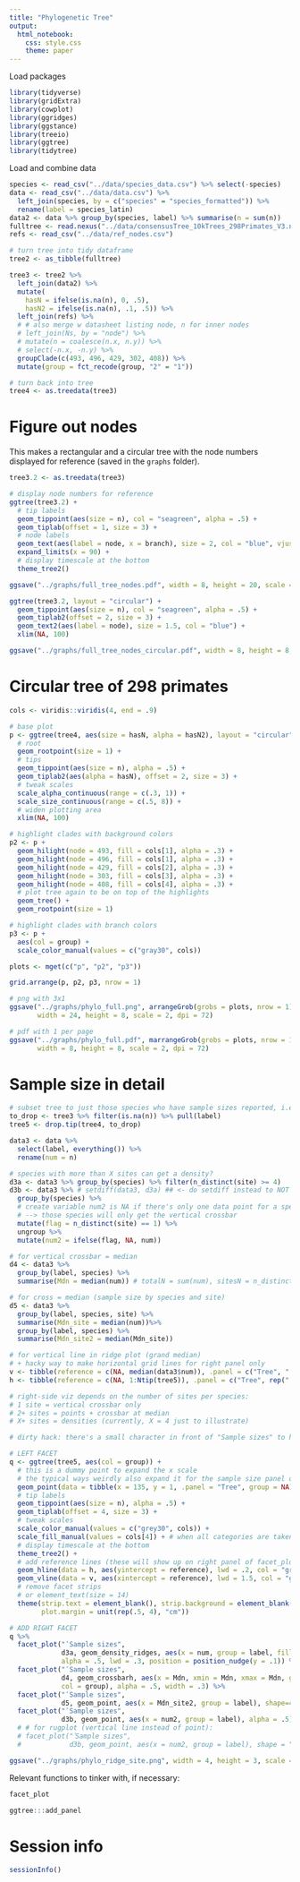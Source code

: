 ```yaml
---
title: "Phylogenetic Tree"
output: 
  html_notebook:
    css: style.css
    theme: paper
---
```


Load packages

```r
library(tidyverse)
library(gridExtra)
library(cowplot)
library(ggridges)
library(ggstance)
library(treeio)
library(ggtree)
library(tidytree)
```

Load and combine data

```r
species <- read_csv("../data/species_data.csv") %>% select(-species)
data <- read_csv("../data/data.csv") %>% 
  left_join(species, by = c("species" = "species_formatted")) %>% 
  rename(label = species_latin)
data2 <- data %>% group_by(species, label) %>% summarise(n = sum(n))
fulltree <- read.nexus("../data/consensusTree_10kTrees_298Primates_V3.nex")
refs <- read_csv("../data/ref_nodes.csv")
```

```r
# turn tree into tidy dataframe
tree2 <- as_tibble(fulltree)

tree3 <- tree2 %>% 
  left_join(data2) %>% 
  mutate(
    hasN = ifelse(is.na(n), 0, .5),
    hasN2 = ifelse(is.na(n), .1, .5)) %>% 
  left_join(refs) %>% 
  # # also merge w datasheet listing node, n for inner nodes
  # left_join(Ns, by = "node") %>% 
  # mutate(n = coalesce(n.x, n.y)) %>% 
  # select(-n.x, -n.y) %>% 
  groupClade(c(493, 496, 429, 302, 408)) %>% 
  mutate(group = fct_recode(group, "2" = "1"))

# turn back into tree
tree4 <- as.treedata(tree3)
```

# Figure out nodes

This makes a rectangular and a circular tree with the node numbers displayed for reference (saved in the `graphs` folder).

```r
tree3.2 <- as.treedata(tree3)
```

```r
# display node numbers for reference
ggtree(tree3.2) +
  # tip labels
  geom_tippoint(aes(size = n), col = "seagreen", alpha = .5) +
  geom_tiplab(offset = 1, size = 3) +
  # node labels
  geom_text(aes(label = node, x = branch), size = 2, col = "blue", vjust = -.5) +
  expand_limits(x = 90) +
  # display timescale at the bottom
  theme_tree2()
```

```r
ggsave("../graphs/full_tree_nodes.pdf", width = 8, height = 20, scale = 2)
```

```r
ggtree(tree3.2, layout = "circular") +
  geom_tippoint(aes(size = n), col = "seagreen", alpha = .5) +
  geom_tiplab2(offset = 2, size = 3) +
  geom_text2(aes(label = node), size = 1.5, col = "blue") +
  xlim(NA, 100)
```

```r
ggsave("../graphs/full_tree_nodes_circular.pdf", width = 8, height = 8, scale = 2)
```

# Circular tree of 298 primates

```r
cols <- viridis::viridis(4, end = .9)
```

```r
# base plot
p <- ggtree(tree4, aes(size = hasN, alpha = hasN2), layout = "circular") +
  # root
  geom_rootpoint(size = 1) +
  # tips
  geom_tippoint(aes(size = n), alpha = .5) +
  geom_tiplab2(aes(alpha = hasN), offset = 2, size = 3) +
  # tweak scales
  scale_alpha_continuous(range = c(.3, 1)) +
  scale_size_continuous(range = c(.5, 8)) +
  # widen plotting area
  xlim(NA, 100)
```

```r
# highlight clades with background colors
p2 <- p + 
  geom_hilight(node = 493, fill = cols[1], alpha = .3) +
  geom_hilight(node = 496, fill = cols[1], alpha = .3) +
  geom_hilight(node = 429, fill = cols[2], alpha = .3) +
  geom_hilight(node = 303, fill = cols[3], alpha = .3) +
  geom_hilight(node = 408, fill = cols[4], alpha = .3) +
  # plot tree again to be on top of the highlights
  geom_tree() +
  geom_rootpoint(size = 1)
```

```r
# highlight clades with branch colors
p3 <- p + 
  aes(col = group) +
  scale_color_manual(values = c("gray30", cols))
```

```r
plots <- mget(c("p", "p2", "p3"))
```

```r
grid.arrange(p, p2, p3, nrow = 1)
```

```r
# png with 3x1
ggsave("../graphs/phylo_full.png", arrangeGrob(grobs = plots, nrow = 1), 
       width = 24, height = 8, scale = 2, dpi = 72)

# pdf with 1 per page
ggsave("../graphs/phylo_full.pdf", marrangeGrob(grobs = plots, nrow = 1, ncol = 1), 
       width = 8, height = 8, scale = 2, dpi = 72)
```

# Sample size in detail

```r
# subset tree to just those species who have sample sizes reported, i.e. those who were tested
to_drop <- tree3 %>% filter(is.na(n)) %>% pull(label)
tree5 <- drop.tip(tree4, to_drop)
```

```r
data3 <- data %>% 
  select(label, everything()) %>% 
  rename(num = n)

# species with more than X sites can get a density?
d3a <- data3 %>% group_by(species) %>% filter(n_distinct(site) >= 4)
d3b <- data3 %>% # setdiff(data3, d3a) ## <- do setdiff instead to NOT show points for densities
  group_by(species) %>% 
  # create variable num2 is NA if there's only one data point for a species
  # --> those species will only get the vertical crossbar
  mutate(flag = n_distinct(site) == 1) %>% 
  ungroup %>% 
  mutate(num2 = ifelse(flag, NA, num))

# for vertical crossbar = median
d4 <- data3 %>% 
  group_by(label, species) %>% 
  summarise(Mdn = median(num)) # totalN = sum(num), sitesN = n_distinct(site)

# for cross = median (sample size by species and site)
d5 <- data3 %>% 
  group_by(label, species, site) %>% 
  summarise(Mdn_site = median(num))%>% 
  group_by(label, species) %>% 
  summarise(Mdn_site2 = median(Mdn_site))

# for vertical line in ridge plot (grand median)
# + hacky way to make horizontal grid lines for right panel only
v <- tibble(reference = c(NA, median(data3$num)), .panel = c("Tree", "ٴSample sizes"))
h <- tibble(reference = c(NA, 1:Ntip(tree5)), .panel = c("Tree", rep("ٴSample sizes", Ntip(tree5))))
```

```r
# right-side viz depends on the number of sites per species:
# 1 site = vertical crossbar only
# 2+ sites = points + crossbar at median
# X+ sites = densities (currently, X = 4 just to illustrate)

# dirty hack: there's a small character in front of "Sample sizes" to have that panel sort to the right (alphabetically) until I figure out why it doesn't just go by order. This cropped up as an issue when I added the dummy point for the x-axis expansion...

# LEFT FACET
q <- ggtree(tree5, aes(col = group)) +
  # this is a dummy point to expand the x scale
  # the typical ways weirdly also expand it for the sample size panel once that's added
  geom_point(data = tibble(x = 135, y = 1, .panel = "Tree", group = NA)) +
  # tip labels
  geom_tippoint(aes(size = n), alpha = .5) +
  geom_tiplab(offset = 4, size = 3) +
  # tweak scales
  scale_color_manual(values = c("grey30", cols)) +
  scale_fill_manual(values = cols[4]) + # when all categories are taken: cols
  # display timescale at the bottom
  theme_tree2() +
  # add reference lines (these will show up on right panel of facet_plot only)
  geom_hline(data = h, aes(yintercept = reference), lwd = .2, col = "grey", alpha = .5) +
  geom_vline(data = v, aes(xintercept = reference), lwd = 1.5, col = "grey", alpha = .3) +
  # remove facet strips
  # or element_text(size = 14)
  theme(strip.text = element_blank(), strip.background = element_blank(),
        plot.margin = unit(rep(.5, 4), "cm"))

# ADD RIGHT FACET
q %>% 
  facet_plot("ٴSample sizes", 
             d3a, geom_density_ridges, aes(x = num, group = label, fill = group), 
             alpha = .5, lwd = .3, position = position_nudge(y = .1)) %>% 
  facet_plot("ٴSample sizes", 
             d4, geom_crossbarh, aes(x = Mdn, xmin = Mdn, xmax = Mdn, group = label, 
             col = group), alpha = .5, width = .3) %>%
  facet_plot("ٴSample sizes", 
             d5, geom_point, aes(x = Mdn_site2, group = label), shape=4, alpha = .8) %>%
  facet_plot("ٴSample sizes", 
             d3b, geom_point, aes(x = num2, group = label), alpha = .5) #+
  # # for rugplot (vertical line instead of point):
  # facet_plot("ٴSample sizes", 
  #            d3b, geom_point, aes(x = num2, group = label), shape = "|", size = 3) +
```

```r
ggsave("../graphs/phylo_ridge_site.png", width = 4, height = 3, scale = 2)
```

Relevant functions to tinker with, if necessary:

```r
facet_plot
```

```r
ggtree:::add_panel
```

# Session info

```r
sessionInfo()
```

